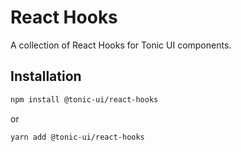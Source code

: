 # React Hooks

A collection of React Hooks for Tonic UI components.

## Installation

```bash
npm install @tonic-ui/react-hooks
```

or

```bash
yarn add @tonic-ui/react-hooks
```
